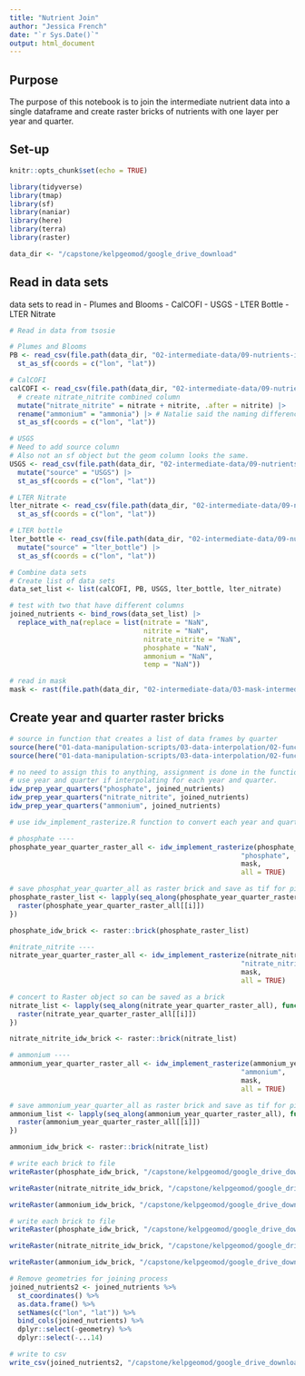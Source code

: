 ```yaml
---
title: "Nutrient Join"
author: "Jessica French"
date: "`r Sys.Date()`"
output: html_document
---
```

## Purpose

The purpose of this notebook is to join the intermediate nutrient data into a single dataframe and create raster bricks of nutrients with one layer per year and quarter. 

## Set-up

```r
knitr::opts_chunk$set(echo = TRUE)
```

```r
library(tidyverse)
library(tmap)
library(sf)
library(naniar)
library(here)
library(terra)
library(raster)
```

```r
data_dir <- "/capstone/kelpgeomod/google_drive_download"
```

## Read in data sets

data sets to read in
- Plumes and Blooms
- CalCOFI
- USGS
- LTER Bottle
- LTER Nitrate

```r
# Read in data from tsosie

# Plumes and Blooms
PB <- read_csv(file.path(data_dir, "02-intermediate-data/09-nutrients-intermediate/unjoined/plumes-blooms.csv")) |> 
  st_as_sf(coords = c("lon", "lat"))

# CalCOFI
calCOFI <- read_csv(file.path(data_dir, "02-intermediate-data/09-nutrients-intermediate/unjoined/calcofi.csv")) |> 
  # create nitrate_nitrite combined column 
  mutate("nitrate_nitrite" = nitrate + nitrite, .after = nitrite) |> 
  rename("ammonium" = "ammonia") |> # Natalie said the naming difference is likely do to how each data source quantified the measurement but it was okay to combine them. 
  st_as_sf(coords = c("lon", "lat"))

# USGS
# Need to add source column 
# Also not an sf object but the geom column looks the same.
USGS <- read_csv(file.path(data_dir, "02-intermediate-data/09-nutrients-intermediate/unjoined/usgs.csv")) |> 
  mutate("source" = "USGS") |> 
  st_as_sf(coords = c("lon", "lat"))

# LTER Nitrate
lter_nitrate <- read_csv(file.path(data_dir, "02-intermediate-data/09-nutrients-intermediate/unjoined/lter-nitrate.csv")) |> 
  st_as_sf(coords = c("lon", "lat"))

# LTER bottle 
lter_bottle <- read_csv(file.path(data_dir, "02-intermediate-data/09-nutrients-intermediate/unjoined/lter-bottle.csv")) |> 
  mutate("source" = "lter_bottle") |> 
  st_as_sf(coords = c("lon", "lat"))
```

```r
# Combine data sets
# Create list of data sets
data_set_list <- list(calCOFI, PB, USGS, lter_bottle, lter_nitrate)

# test with two that have different columns
joined_nutrients <- bind_rows(data_set_list) |> 
  replace_with_na(replace = list(nitrate = "NaN", 
                                 nitrite = "NaN", 
                                 nitrate_nitrite = "NaN", 
                                 phosphate = "NaN", 
                                 ammonium = "NaN", 
                                 temp = "NaN"))

```


```r

# read in mask
mask <- rast(file.path(data_dir, "02-intermediate-data/03-mask-intermediate/main-mask.tif"))
```

## Create year and quarter raster bricks

```r
# source in function that creates a list of data frames by quarter
source(here("01-data-manipulation-scripts/03-data-interpolation/02-functions/02-prep.R"))
source(here("01-data-manipulation-scripts/03-data-interpolation/02-functions/03-implement.R"))
```

```r
# no need to assign this to anything, assignment is done in the function. 
# use year and quarter if interpolating for each year and quarter. 
idw_prep_year_quarters("phosphate", joined_nutrients)
idw_prep_year_quarters("nitrate_nitrite", joined_nutrients)
idw_prep_year_quarters("ammonium", joined_nutrients)
```

```r
# use idw_implement_rasterize.R function to convert each year and quarter to a raster. 

# phosphate ----
phosphate_year_quarter_raster_all <- idw_implement_rasterize(phosphate_year_quarter_df_list, 
                                                         "phosphate", 
                                                         mask, 
                                                         all = TRUE)

# save phosphat_year_quarter_all as raster brick and save as tif for pivoted data frame. 
phosphate_raster_list <- lapply(seq_along(phosphate_year_quarter_raster_all), function(i) {
  raster(phosphate_year_quarter_raster_all[[i]])
})

phosphate_idw_brick <- raster::brick(phosphate_raster_list)

#nitrate_nitrite ----
nitrate_year_quarter_raster_all <- idw_implement_rasterize(nitrate_nitrite_year_quarter_df_list, 
                                                         "nitrate_nitrite", 
                                                         mask, 
                                                         all = TRUE)

# concert to Raster object so can be saved as a brick
nitrate_list <- lapply(seq_along(nitrate_year_quarter_raster_all), function(i) {
  raster(nitrate_year_quarter_raster_all[[i]])
})

nitrate_nitrite_idw_brick <- raster::brick(nitrate_list)

# ammonium ----
ammonium_year_quarter_raster_all <- idw_implement_rasterize(ammonium_year_quarter_df_list, 
                                                         "ammonium", 
                                                         mask, 
                                                         all = TRUE)

# save ammonium_year_quarter_all as raster brick and save as tif for pivoted data frame. 
ammonium_list <- lapply(seq_along(ammonium_year_quarter_raster_all), function(i) {
  raster(ammonium_year_quarter_raster_all[[i]])
})

ammonium_idw_brick <- raster::brick(nitrate_list)
```

```r
# write each brick to file 
writeRaster(phosphate_idw_brick, "/capstone/kelpgeomod/google_drive_download/02-intermediate-data/09-nutrients-intermediate/joined/phosphate-brick.tif", format = "GTiff", overwrite = TRUE)

writeRaster(nitrate_nitrite_idw_brick, "/capstone/kelpgeomod/google_drive_download/02-intermediate-data/09-nutrients-intermediate/joined/nitrate-nitrite-brick.tif", format = "GTiff", overwrite = TRUE)

writeRaster(ammonium_idw_brick, "/capstone/kelpgeomod/google_drive_download/02-intermediate-data/09-nutrients-intermediate/joined/ammonium-brick.tif", format = "GTiff", overwrite = TRUE)

# write each brick to file 
writeRaster(phosphate_idw_brick, "/capstone/kelpgeomod/google_drive_download/04-deliverables/02-full-synthesized/phosphate-brick.tif", format = "GTiff", overwrite = TRUE)

writeRaster(nitrate_nitrite_idw_brick, "/capstone/kelpgeomod/google_drive_download/04-deliverables/02-full-synthesized/nitrate-nitrite-brick.tif", format = "GTiff", overwrite = TRUE)

writeRaster(ammonium_idw_brick, "/capstone/kelpgeomod/google_drive_download/04-deliverables/02-full-synthesized/ammonium-brick.tif", format = "GTiff", overwrite = TRUE)
```

```r
# Remove geometries for joining process
joined_nutrients2 <- joined_nutrients %>% 
  st_coordinates() %>% 
  as.data.frame() %>% 
  setNames(c("lon", "lat")) %>% 
  bind_cols(joined_nutrients) %>% 
  dplyr::select(-geometry) %>% 
  dplyr::select(-...14)

# write to csv
write_csv(joined_nutrients2, "/capstone/kelpgeomod/google_drive_download/02-intermediate-data/09-nutrients-intermediate/joined/joined-nutrients.csv")
```

